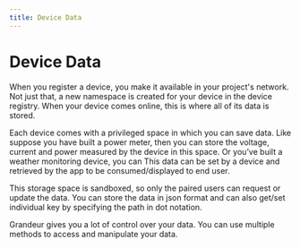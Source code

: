 ```yaml
---
title: Device Data
---
```

# Device Data

When you register a device, you make it available in your project's network. Not just that, a new namespace is created for your device in the device registry. When your device comes online, this is where all of its data is stored.

Each device comes with a privileged space in which you can save data. Like suppose you have built a power meter, then you can store the voltage, current and power measured by the device in this space. Or you’ve built a weather monitoring device, you can  This data can be set by a device and retrieved by the app to be consumed/displayed to end user.

This storage space is sandboxed, so only the paired users can request or update the data. You can store the data in json format and can also get/set individual key by specifying the path in dot notation.

Grandeur gives you a lot of control over your data. You can use multiple methods to access and manipulate your data.